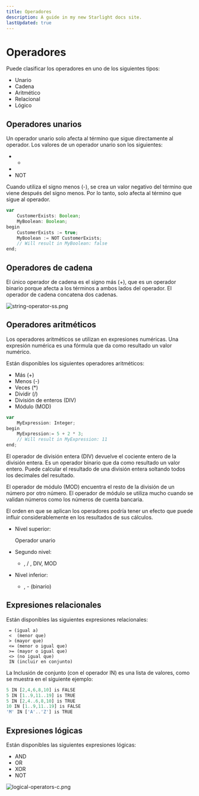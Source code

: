 ```yaml
---
title: Operadores
description: A guide in my new Starlight docs site.
lastUpdated: true
---
```


# Operadores

Puede clasificar los operadores en uno de los siguientes tipos:

- Unario
- Cadena
- Aritmético
- Relacional
- Lógico

## Operadores unarios

Un operador unario solo afecta al término que sigue directamente al operador. Los valores de un operador unario son los siguientes:

- +
- 
- NOT

Cuando utiliza el signo menos (-), se crea un valor negativo del término que viene después del signo menos. Por lo tanto, solo afecta al término que sigue al operador.

```jsx
var
    CustomerExists: Boolean;
    MyBoolean: Boolean;
begin
    CustomerExists := true;
    MyBoolean := NOT CustomerExists;
    // Will result in MyBoolean: false
end;
```

## Operadores de cadena

El único operador de cadena es el signo más (+), que es un operador binario porque afecta a los términos a ambos lados del operador. El operador de cadena concatena dos cadenas.

![string-operator-ss.png](../../../../../assets/documentation/basic/string-operator-ss.webp)

## Operadores aritméticos

Los operadores aritméticos se utilizan en expresiones numéricas. Una expresión numérica es una fórmula que da como resultado un valor numérico.

Están disponibles los siguientes operadores aritméticos:

- Más (+)
- Menos (-)
- Veces (*)
- Dividir (/)
- División de enteros (DIV)
- Módulo (MOD)

```jsx
var
    MyExpression: Integer;
begin
    MyExpression:= 5 + 2 * 3;
    // Will result in MyExpression: 11
end;
```

El operador de división entera (DIV) devuelve el cociente entero de la división entera. Es un operador binario que da como resultado un valor entero. Puede calcular el resultado de una división entera soltando todos los decimales del resultado.

El operador de módulo (MOD) encuentra el resto de la división de un número por otro número. El operador de módulo se utiliza mucho cuando se validan números como los números de cuenta bancaria.

El orden en que se aplican los operadores podría tener un efecto que puede influir considerablemente en los resultados de sus cálculos.

- Nivel superior:
    
    Operador unario
    
- Segundo nivel:
    - , / , DIV, MOD
- Nivel inferior:
    
    + , - (binario)
    

## Expresiones relacionales

Están disponibles las siguientes expresiones relacionales:

```
 = (igual a)
 <  (menor que)
 > (mayor que)
 <= (menor o igual que)
 >= (mayor o igual que)
 <> (no igual que)
 IN (incluir en conjunto)
```

La Inclusión de conjunto (con el operador IN) es una lista de valores, como se muestra en el siguiente ejemplo:

```jsx
5 IN [2,4,6,8,10] is FALSE
5 IN [1..9,11..19] is TRUE
5 IN [2,4..6,8,10] is TRUE
10 IN [1..9,11..19] is FALSE
'M' IN ['A'..'Z'] is TRUE
```

## Expresiones lógicas

Están disponibles las siguientes expresiones lógicas:

- AND
- OR
- XOR
- NOT

![logical-operators-c.png](../../../../../assets/documentation/basic/logical-operators-c.webp)